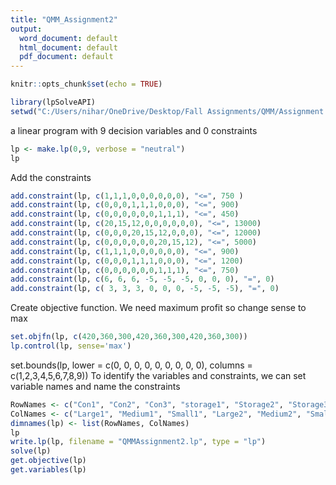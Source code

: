 ---
title: "QMM_Assignment2"
output:
  word_document: default
  html_document: default
  pdf_document: default
---

```{r setup, include=FALSE}
knitr::opts_chunk$set(echo = TRUE)
```

```{r}
library(lpSolveAPI)
setwd("C:/Users/nihar/OneDrive/Desktop/Fall Assignments/QMM/Assignment 2")

```

a linear program with 9 decision variables and 0 constraints

```{r}
lp <- make.lp(0,9, verbose = "neutral")
lp
```

Add the constraints

```{r}

add.constraint(lp, c(1,1,1,0,0,0,0,0,0), "<=", 750 )
add.constraint(lp, c(0,0,0,1,1,1,0,0,0), "<=", 900)
add.constraint(lp, c(0,0,0,0,0,0,1,1,1), "<=", 450)
add.constraint(lp, c(20,15,12,0,0,0,0,0,0), "<=", 13000)
add.constraint(lp, c(0,0,0,20,15,12,0,0,0), "<=", 12000)
add.constraint(lp, c(0,0,0,0,0,0,20,15,12), "<=", 5000)
add.constraint(lp, c(1,1,1,0,0,0,0,0,0), "<=", 900)
add.constraint(lp, c(0,0,0,1,1,1,0,0,0), "<=", 1200)
add.constraint(lp, c(0,0,0,0,0,0,1,1,1), "<=", 750)
add.constraint(lp, c(6, 6, 6, -5, -5, -5, 0, 0, 0), "=", 0)
add.constraint(lp, c( 3, 3, 3, 0, 0, 0, -5, -5, -5), "=", 0)


```

Create objective function.
We need maximum profit so change sense to max

```{r}

set.objfn(lp, c(420,360,300,420,360,300,420,360,300))
lp.control(lp, sense='max')

```

set.bounds(lp, lower = c(0, 0, 0, 0, 0, 0, 0, 0, 0), columns = c(1,2,3,4,5,6,7,8,9))
To identify the variables and constraints, we can set variable names and name the constraints


```{r}

RowNames <- c("Con1", "Con2", "Con3", "storage1", "Storage2", "Storage33", "Sale1", "Sale2", "Sale3", "%C1", "%C2")
ColNames <- c("Large1", "Medium1", "Small1", "Large2", "Medium2", "Small2", "Large3", "Medium3", "Small3")
dimnames(lp) <- list(RowNames, ColNames)
lp
write.lp(lp, filename = "QMMAssignment2.lp", type = "lp")
solve(lp)
get.objective(lp)
get.variables(lp)


```

